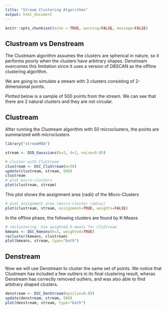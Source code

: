 ```yaml
---
title: "Stream Clustering Algorithms"
output: html_document
---
```


```r
knitr::opts_chunk$set(echo = TRUE, warning=FALSE, message=FALSE)
```


## Clustream vs Denstream

The Clustream algorithm assumes the clusters are spherical in nature, so it performs poorly when the clusters have arbitrary shapes. Denstream overcomes this limitation since it uses a version of DBSCAN as the offline clustering algorithm.

We are going to simulate a stream with 3 clusters consisting of 2-dimensional points. 

Plotted below is a sample of 500 points from the stream. We can see that there are 2 natural clusters and they are not circular.




## Clustream 

After running the Clustream algorithm with 50 microclusters, the points are summarized with microclusters

```r
library("streamMOA")

stream <- DSD_Gaussians(k=3, d=2, noise=0.05)

# cluster with CluStream
clustream <- DSC_CluStream(m=50)
update(clustream, stream, 500)
clustream
# plot micro-clusters
plot(clustream, stream)

```


This plot shows the assignment area (radii) of the Micro-Clusters
```r
# plot assignment area (micro-cluster radius)
plot(clustream, stream, assignment=TRUE, weights=FALSE)

```



In the offline phase, the following clusters are found by K-Means
```r
# reclustering. Use weighted k-means for CluStream
kmeans <- DSC_Kmeans(k=3, weighted=TRUE)
recluster(kmeans, clustream)
plot(kmeans, stream, type="both")

```

## Denstream

Now we will use Denstream to cluster the same set of points. We notice that Clustream has included a few outliers in its final clustering result, wheras Denstream has correctly removed outliers, and was also able to find arbitrary shaped clusters.  

```r
denstream <- DSC_DenStream(epsilon=0.05)
update(denstream, stream, 500)
plot(denstream, stream, type="both")

```
